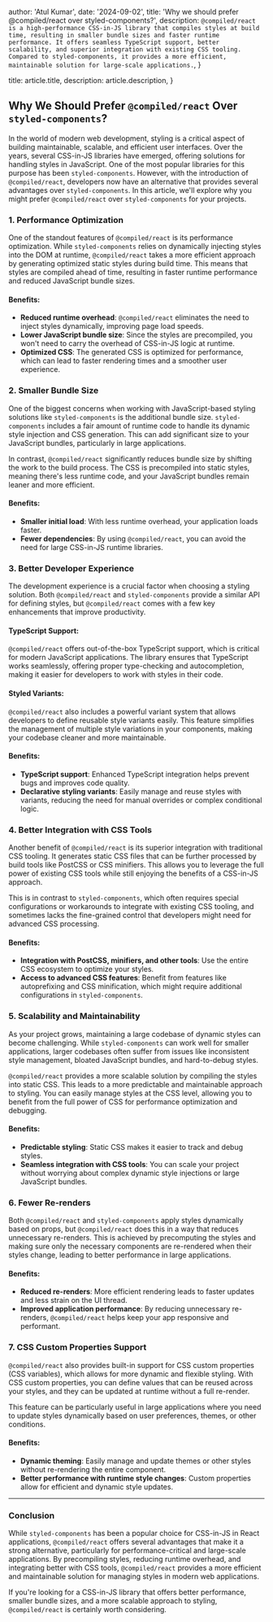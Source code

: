 
  author: 'Atul Kumar',
  date: '2024-09-02',
  title: 'Why we should prefer @compiled/react over styled-components?',
  description: `@compiled/react is a high-performance CSS-in-JS library that compiles styles at build time, resulting in smaller bundle sizes and faster runtime performance. It offers seamless TypeScript support, better scalability, and superior integration with existing CSS tooling. Compared to styled-components, it provides a more efficient, maintainable solution for large-scale applications.`,
}

  title: article.title,
  description: article.description,
}


## Why We Should Prefer `@compiled/react` Over `styled-components`?

In the world of modern web development, styling is a critical aspect of building maintainable, scalable, and efficient user interfaces. Over the years, several CSS-in-JS libraries have emerged, offering solutions for handling styles in JavaScript. One of the most popular libraries for this purpose has been `styled-components`. However, with the introduction of `@compiled/react`, developers now have an alternative that provides several advantages over `styled-components`. In this article, we'll explore why you might prefer `@compiled/react` over `styled-components` for your projects.

### 1. **Performance Optimization**

One of the standout features of `@compiled/react` is its performance optimization. While `styled-components` relies on dynamically injecting styles into the DOM at runtime, `@compiled/react` takes a more efficient approach by generating optimized static styles during build time. This means that styles are compiled ahead of time, resulting in faster runtime performance and reduced JavaScript bundle sizes.

#### Benefits:

- **Reduced runtime overhead**: `@compiled/react` eliminates the need to inject styles dynamically, improving page load speeds.
- **Lower JavaScript bundle size**: Since the styles are precompiled, you won't need to carry the overhead of CSS-in-JS logic at runtime.
- **Optimized CSS**: The generated CSS is optimized for performance, which can lead to faster rendering times and a smoother user experience.

### 2. **Smaller Bundle Size**

One of the biggest concerns when working with JavaScript-based styling solutions like `styled-components` is the additional bundle size. `styled-components` includes a fair amount of runtime code to handle its dynamic style injection and CSS generation. This can add significant size to your JavaScript bundles, particularly in large applications.

In contrast, `@compiled/react` significantly reduces bundle size by shifting the work to the build process. The CSS is precompiled into static styles, meaning there's less runtime code, and your JavaScript bundles remain leaner and more efficient.

#### Benefits:

- **Smaller initial load**: With less runtime overhead, your application loads faster.
- **Fewer dependencies**: By using `@compiled/react`, you can avoid the need for large CSS-in-JS runtime libraries.

### 3. **Better Developer Experience**

The development experience is a crucial factor when choosing a styling solution. Both `@compiled/react` and `styled-components` provide a similar API for defining styles, but `@compiled/react` comes with a few key enhancements that improve productivity.

#### TypeScript Support:

`@compiled/react` offers out-of-the-box TypeScript support, which is critical for modern JavaScript applications. The library ensures that TypeScript works seamlessly, offering proper type-checking and autocompletion, making it easier for developers to work with styles in their code.

#### Styled Variants:

`@compiled/react` also includes a powerful variant system that allows developers to define reusable style variants easily. This feature simplifies the management of multiple style variations in your components, making your codebase cleaner and more maintainable.

#### Benefits:

- **TypeScript support**: Enhanced TypeScript integration helps prevent bugs and improves code quality.
- **Declarative styling variants**: Easily manage and reuse styles with variants, reducing the need for manual overrides or complex conditional logic.

### 4. **Better Integration with CSS Tools**

Another benefit of `@compiled/react` is its superior integration with traditional CSS tooling. It generates static CSS files that can be further processed by build tools like PostCSS or CSS minifiers. This allows you to leverage the full power of existing CSS tools while still enjoying the benefits of a CSS-in-JS approach.

This is in contrast to `styled-components`, which often requires special configurations or workarounds to integrate with existing CSS tooling, and sometimes lacks the fine-grained control that developers might need for advanced CSS processing.

#### Benefits:

- **Integration with PostCSS, minifiers, and other tools**: Use the entire CSS ecosystem to optimize your styles.
- **Access to advanced CSS features**: Benefit from features like autoprefixing and CSS minification, which might require additional configurations in `styled-components`.

### 5. **Scalability and Maintainability**

As your project grows, maintaining a large codebase of dynamic styles can become challenging. While `styled-components` can work well for smaller applications, larger codebases often suffer from issues like inconsistent style management, bloated JavaScript bundles, and hard-to-debug styles.

`@compiled/react` provides a more scalable solution by compiling the styles into static CSS. This leads to a more predictable and maintainable approach to styling. You can easily manage styles at the CSS level, allowing you to benefit from the full power of CSS for performance optimization and debugging.

#### Benefits:

- **Predictable styling**: Static CSS makes it easier to track and debug styles.
- **Seamless integration with CSS tools**: You can scale your project without worrying about complex dynamic style injections or large JavaScript bundles.

### 6. **Fewer Re-renders**

Both `@compiled/react` and `styled-components` apply styles dynamically based on props, but `@compiled/react` does this in a way that reduces unnecessary re-renders. This is achieved by precomputing the styles and making sure only the necessary components are re-rendered when their styles change, leading to better performance in large applications.

#### Benefits:

- **Reduced re-renders**: More efficient rendering leads to faster updates and less strain on the UI thread.
- **Improved application performance**: By reducing unnecessary re-renders, `@compiled/react` helps keep your app responsive and performant.

### 7. **CSS Custom Properties Support**

`@compiled/react` also provides built-in support for CSS custom properties (CSS variables), which allows for more dynamic and flexible styling. With CSS custom properties, you can define values that can be reused across your styles, and they can be updated at runtime without a full re-render.

This feature can be particularly useful in large applications where you need to update styles dynamically based on user preferences, themes, or other conditions.

#### Benefits:

- **Dynamic theming**: Easily manage and update themes or other styles without re-rendering the entire component.
- **Better performance with runtime style changes**: Custom properties allow for efficient and dynamic style updates.

---

### Conclusion

While `styled-components` has been a popular choice for CSS-in-JS in React applications, `@compiled/react` offers several advantages that make it a strong alternative, particularly for performance-critical and large-scale applications. By precompiling styles, reducing runtime overhead, and integrating better with CSS tools, `@compiled/react` provides a more efficient and maintainable solution for managing styles in modern web applications.

If you're looking for a CSS-in-JS library that offers better performance, smaller bundle sizes, and a more scalable approach to styling, `@compiled/react` is certainly worth considering.

